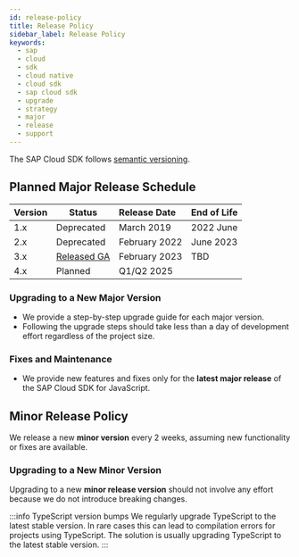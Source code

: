 ```yaml
---
id: release-policy
title: Release Policy
sidebar_label: Release Policy
keywords:
  - sap
  - cloud
  - sdk
  - cloud native
  - cloud sdk
  - sap cloud sdk
  - upgrade
  - strategy
  - major
  - release
  - support
---
```


The SAP Cloud SDK follows [semantic versioning](https://semver.org/).

## Planned Major Release Schedule

| Version | Status                                                                   | Release Date  | End of Life |
| :------ | ------------------------------------------------------------------------ | :------------ | :---------- |
| 1.x     | Deprecated                                                               | March 2019    | 2022 June  |
| 2.x     | Deprecated                                                               | February 2022 | June 2023  |
| 3.x     | [Released GA](https://blogs.sap.com/2023/03/02/sap-cloud-sdk-version-3/) | February 2023 | TBD         |
| 4.x     | Planned                                                                  | Q1/Q2 2025    |             |

### Upgrading to a New Major Version

- We provide a step-by-step upgrade guide for each major version.
- Following the upgrade steps should take less than a day of development effort regardless of the project size.

### Fixes and Maintenance

- We provide new features and fixes only for the **latest major release** of the SAP Cloud SDK for JavaScript.

## Minor Release Policy

We release a new **minor version** every 2 weeks, assuming new functionality or fixes are available.

### Upgrading to a New Minor Version

Upgrading to a new **minor release version** should not involve any effort because we do not introduce breaking changes.

:::info TypeScript version bumps
We regularly upgrade TypeScript to the latest stable version.
In rare cases this can lead to compilation errors for projects using TypeScript.
The solution is usually upgrading TypeScript to the latest stable version.
:::
